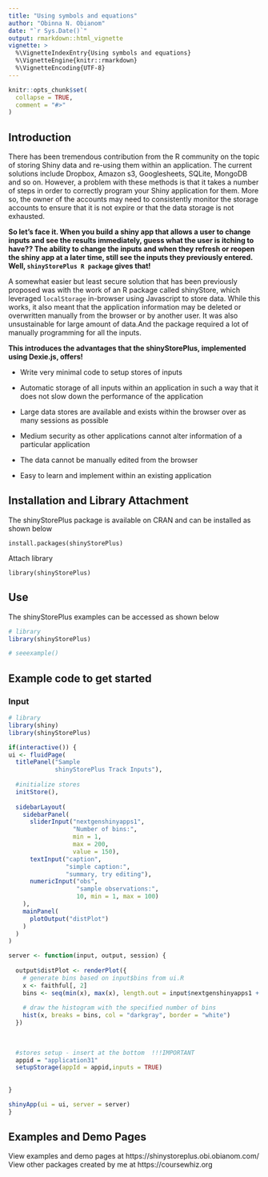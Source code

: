 ```yaml
---
title: "Using symbols and equations"
author: "Obinna N. Obianom"
date: "`r Sys.Date()`"
output: rmarkdown::html_vignette
vignette: >
  %\VignetteIndexEntry{Using symbols and equations}
  %\VignetteEngine{knitr::rmarkdown}
  %\VignetteEncoding{UTF-8}
---
```

```r
knitr::opts_chunk$set(
  collapse = TRUE,
  comment = "#>"
)
```

## Introduction

There has been tremendous contribution from the R community on the topic of storing Shiny data and re-using them within an application. The current solutions include Dropbox, Amazon s3, Googlesheets, SQLite, MongoDB and so on. However, a problem with these methods is that it takes a number of steps in order to correctly program your Shiny application for them. More so, the owner of the accounts may need to consistently monitor the storage accounts to ensure that it is not expire or that the data storage is not exhausted. 

__So let's face it. When you build a shiny app that allows a user to change inputs and see the results immediately, guess what the user is itching to have?? The ability to change the inputs and when they refresh or reopen the shiny app at a later time, still see the inputs they previously entered. Well, <code>shinyStorePlus R package</code> gives that!__

A somewhat easier but least secure solution that has been previously proposed was with the work of an R package called shinyStore, which leveraged <code>localStorage</code> in-browser using Javascript to store data. While this works, it also meant that the application information may be deleted or overwritten manually from the browser or by another user. It was also unsustainable for large amount of data.And the package required a lot of manually programming for all the inputs.


__This introduces the advantages that the shinyStorePlus, implemented using Dexie.js, offers!__

 - Write very minimal code to setup stores of inputs
 
 - Automatic storage of all inputs within an application in such a way that it does not slow down the performance of the application
 
 - Large data stores are available and exists within the browser over as many sessions as possible
 
 - Medium security as other applications cannot alter information of a particular application
 
 - The data cannot be manually edited from the browser
 
 - Easy to learn and implement within an existing application
 


## Installation and Library Attachment

The shinyStorePlus package is available on CRAN and can be installed as shown below

`install.packages(shinyStorePlus)`

Attach library 

`library(shinyStorePlus)`

## Use

The shinyStorePlus examples can be accessed as shown below


```r

# library
library(shinyStorePlus)

# seeexample()

```




## Example code to get started


### Input

```r

# library
library(shiny)
library(shinyStorePlus)

if(interactive()) {
ui <- fluidPage(
  titlePanel("Sample
             shinyStorePlus Track Inputs"),
  
  #initialize stores
  initStore(),
  
  sidebarLayout(
    sidebarPanel(
      sliderInput("nextgenshinyapps1",
                  "Number of bins:",
                  min = 1,
                  max = 200,
                  value = 150),
      textInput("caption",
                "simple caption:",
                "summary, try editing"),
      numericInput("obs",
                   "sample observations:",
                   10, min = 1, max = 100)
    ),
    mainPanel(
      plotOutput("distPlot")
    )
  )
)

server <- function(input, output, session) {
  
  output$distPlot <- renderPlot({
    # generate bins based on input$bins from ui.R
    x <- faithful[, 2]
    bins <- seq(min(x), max(x), length.out = input$nextgenshinyapps1 + 1)
    
    # draw the histogram with the specified number of bins
    hist(x, breaks = bins, col = "darkgray", border = "white")
  })
  
  
  
  #stores setup - insert at the bottom  !!!IMPORTANT
  appid = "application31"
  setupStorage(appId = appid,inputs = TRUE)
  
  
}

shinyApp(ui = ui, server = server)
}

```


  
## Examples and Demo Pages

View examples and demo pages at https://shinystoreplus.obi.obianom.com/
View other packages created by me at https://coursewhiz.org
